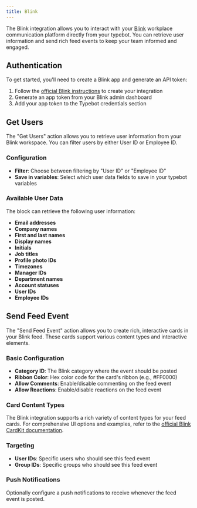 ```yaml
---
title: Blink
---
```


The Blink integration allows you to interact with your [Blink](https://joinblink.com) workplace communication platform directly from your typebot. You can retrieve user information and send rich feed events to keep your team informed and engaged.

## Authentication

To get started, you'll need to create a Blink app and generate an API token:

1. Follow the [official Blink instructions](https://developer.joinblink.com/docs/creating-an-integration) to create your integration
2. Generate an app token from your Blink admin dashboard
3. Add your app token to the Typebot credentials section

## Get Users

The "Get Users" action allows you to retrieve user information from your Blink workspace. You can filter users by either User ID or Employee ID.

### Configuration

- **Filter**: Choose between filtering by "User ID" or "Employee ID"
- **Save in variables**: Select which user data fields to save in your typebot variables

### Available User Data

The block can retrieve the following user information:

- **Email addresses**
- **Company names**
- **First and last names**
- **Display names**
- **Initials**
- **Job titles**
- **Profile photo IDs**
- **Timezones**
- **Manager IDs**
- **Department names**
- **Account statuses**
- **User IDs**
- **Employee IDs**

## Send Feed Event

The "Send Feed Event" action allows you to create rich, interactive cards in your Blink feed. These cards support various content types and interactive elements.

### Basic Configuration

- **Category ID**: The Blink category where the event should be posted
- **Ribbon Color**: Hex color code for the card's ribbon (e.g., #FF0000)
- **Allow Comments**: Enable/disable commenting on the feed event
- **Allow Reactions**: Enable/disable reactions on the feed event

### Card Content Types

The Blink integration supports a rich variety of content types for your feed cards. For comprehensive UI options and examples, refer to the [official Blink CardKit documentation](https://developer.joinblink.com/docs/cardkit).


### Targeting

- **User IDs**: Specific users who should see this feed event
- **Group IDs**: Specific groups who should see this feed event

### Push Notifications

Optionally configure a push notifications to receive whenever the feed event is posted.
